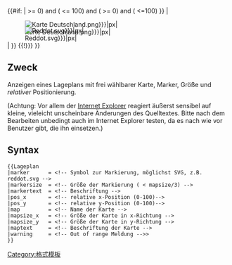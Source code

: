 {{#if: {{{map|}}} | {{{!}} border="0" cellspacing="0" cellpadding="0" style="margin:0 0 0 0; border-style:none; border-width:0px; border-collapse:collapse; empty-cells:show; background:none"
{{!}}{{#ifexpr: {{#expr: ({{{pos_x|-1}}} >= 0) and ({{{pos_x|0}}} <= 100) and ({{{pos_y|-1}}} >= 0) and ({{{pos_y|0}}} <=100) }}
|
<div style="position: relative;"><div style="font-size: {{{markersize|5}}}px; position: absolute; display: block; left:{{#expr: ({{{mapsize_x|140}}}*{{{pos_x|3}}}/100  - {{{markersize|5}}} /2 ) round 0 }}px; top:{{#expr: ({{{mapsize_y|175}}}*{{{pos_y|3}}}/100 - {{{markersize|5}}} /2 ) round 0 }}px; padding:0;">[[File:{{{marker|Reddot.svg}}}|{{{markersize|5}}}px|{{{markertext|}}}]]</div>[[File:{{{map|Karte Deutschland.png}}}|{{{mapsize_x|140}}}px|{{{maptext|}}}]]</div>
|
<span style="color:#ff0000">{{{warning|Error}}}</span>
}}
{{!}}} }}<noinclude>

== Zweck ==
Anzeigen eines Lageplans mit frei wählbarer Karte, Marker, Größe und ''relativer'' Positionierung.

(Achtung: Vor allem der [[Internet Explorer]] reagiert äußerst sensibel auf kleine, vieleicht unscheinbare Änderungen des Quelltextes. Bitte nach dem Bearbeiten unbedingt auch im Internet Explorer testen, da es nach wie vor Benutzer gibt, die ihn einsetzen.)

== Syntax ==
<pre>
{{Lageplan
|marker      = <!-- Symbol zur Markierung, möglichst SVG, z.B. reddot.svg -->
|markersize  = <!-- Größe der Markierung ( < mapsize/3) -->
|markertext  = <!-- Beschriftung -->
|pos_x       = <!-- relative x-Position (0-100)-->
|pos_y       = <!-- relative y-Position (0-100)-->
|map         = <!-- Name der Karte -->
|mapsize_x   = <!-- Größe der Karte in x-Richtung -->
|mapsize_y   = <!-- Größe der Karte in y-Richtung -->
|maptext     = <!-- Beschriftung der Karte -->
|warning     = <!-- Out of range Meldung -->>
}}
</pre>
[[Category:格式模板]]
</noinclude>